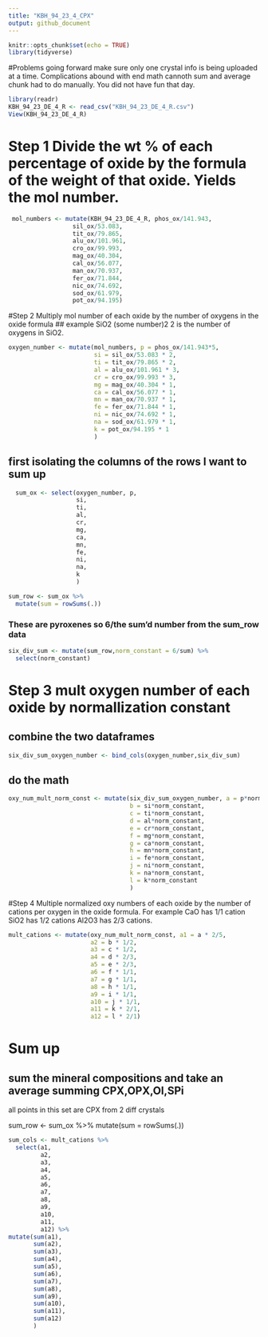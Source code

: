 ```yaml
---
title: "KBH_94_23_4_CPX"
output: github_document
---
```


```r
knitr::opts_chunk$set(echo = TRUE)
library(tidyverse)
```

#Problems
going forward make sure only one crystal info is being uploaded at a time. Complications abound with end math cannoth sum and average chunk had to do manually. You did not have fun that day.


```r
library(readr)
KBH_94_23_DE_4_R <- read_csv("KBH_94_23_DE_4_R.csv")
View(KBH_94_23_DE_4_R)
```

# Step 1 Divide the wt % of each percentage of oxide by the formula of the weight of that oxide. Yields the mol number.

```r
 mol_numbers <- mutate(KBH_94_23_DE_4_R, phos_ox/141.943,
                  sil_ox/53.083,
                  tit_ox/79.865,
                  alu_ox/101.961,
                  cro_ox/99.993,
                  mag_ox/40.304,
                  cal_ox/56.077,
                  man_ox/70.937,
                  fer_ox/71.844,
                  nic_ox/74.692,
                  sod_ox/61.979,
                  pot_ox/94.195)
```

#Step 2 Multiply mol number of each oxide by the number of oxygens in the oxide formula
## example SiO2 (some number)2 2 is the number of oxygens in SiO2.


```r
oxygen_number <- mutate(mol_numbers, p = phos_ox/141.943*5,
                        si = sil_ox/53.083 * 2,
                        ti = tit_ox/79.865 * 2,
                        al = alu_ox/101.961 * 3,
                        cr = cro_ox/99.993 * 3,
                        mg = mag_ox/40.304 * 1,
                        ca = cal_ox/56.077 * 1,
                        mn = man_ox/70.937 * 1,
                        fe = fer_ox/71.844 * 1,
                        ni = nic_ox/74.692 * 1,
                        na = sod_ox/61.979 * 1,
                        k = pot_ox/94.195 * 1
                        )

```

## first isolating the columns of the rows I want to sum up

```r
  sum_ox <- select(oxygen_number, p,
                   si,
                   ti,
                   al,
                   cr,
                   mg,
                   ca,
                   mn,
                   fe,
                   ni,
                   na,
                   k
                   )
```


```r
sum_row <- sum_ox %>% 
  mutate(sum = rowSums(.))
```

### These are pyroxenes so 6/the sum'd number from the sum_row data

```r
six_div_sum <- mutate(sum_row,norm_constant = 6/sum) %>% 
  select(norm_constant)
```

# Step 3 mult oxygen number of each oxide by normallization constant
## combine the two dataframes

```r


six_div_sum_oxygen_number <- bind_cols(oxygen_number,six_div_sum)

```

## do the math

```r
oxy_num_mult_norm_const <- mutate(six_div_sum_oxygen_number, a = p*norm_constant,
                                  b = si*norm_constant,
                                  c = ti*norm_constant,
                                  d = al*norm_constant,
                                  e = cr*norm_constant,
                                  f = mg*norm_constant,
                                  g = ca*norm_constant,
                                  h = mn*norm_constant,
                                  i = fe*norm_constant,
                                  j = ni*norm_constant,
                                  k = na*norm_constant,
                                  l = k*norm_constant
                                  )
```


#Step 4 Multiple normalized oxy numbers of each oxide by the number of cations per oxygen in the oxide formula. For example CaO has 1/1 cation SiO2 has 1/2 cations Al2O3 has 2/3 cations.

```r
mult_cations <- mutate(oxy_num_mult_norm_const, a1 = a * 2/5,
                       a2 = b * 1/2,
                       a3 = c * 1/2,
                       a4 = d * 2/3,
                       a5 = e * 2/3,
                       a6 = f * 1/1,
                       a7 = g * 1/1,
                       a8 = h * 1/1,
                       a9 = i * 1/1,
                       a10 = j * 1/1,
                       a11 = k * 2/1,
                       a12 = l * 2/1)
```

# Sum up 
## sum the mineral compositions and take an average summing CPX,OPX,Ol,SPi
 all points in this set are CPX from 2 diff crystals
 
 sum_row <- sum_ox %>% 
  mutate(sum = rowSums(.))

```r
sum_cols <- mult_cations %>% 
  select(a1,
         a2,
         a3,
         a4,
         a5,
         a6,
         a7,
         a8,
         a9,
         a10,
         a11,
         a12) %>% 
mutate(sum(a1),
       sum(a2),
       sum(a3),
       sum(a4),
       sum(a5),
       sum(a6),
       sum(a7),
       sum(a8),
       sum(a9),
       sum(a10),
       sum(a11),
       sum(a12)
       )
  


```


